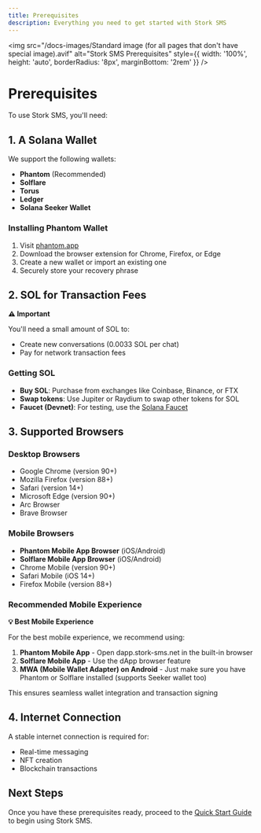 ```yaml
---
title: Prerequisites
description: Everything you need to get started with Stork SMS
---
```


<img
  src="/docs-images/Standard image (for all pages that don't have special image).avif"
  alt="Stork SMS Prerequisites"
  style={{ width: '100%', height: 'auto', borderRadius: '8px', marginBottom: '2rem' }}
/>

# Prerequisites

To use Stork SMS, you'll need:

## 1. A Solana Wallet

We support the following wallets:
- **Phantom** (Recommended)
- **Solflare**
- **Torus**
- **Ledger**
- **Solana Seeker Wallet**

### Installing Phantom Wallet

1. Visit [phantom.app](https://phantom.app)
2. Download the browser extension for Chrome, Firefox, or Edge
3. Create a new wallet or import an existing one
4. Securely store your recovery phrase

## 2. SOL for Transaction Fees

<div className="callout callout-warning">
<p><strong>⚠️ Important</strong></p>
<p>You'll need a small amount of SOL to:</p>
<ul>
<li>Create new conversations (0.0033 SOL per chat)</li>
<li>Pay for network transaction fees</li>
</ul>
</div>

### Getting SOL

- **Buy SOL**: Purchase from exchanges like Coinbase, Binance, or FTX
- **Swap tokens**: Use Jupiter or Raydium to swap other tokens for SOL
- **Faucet (Devnet)**: For testing, use the [Solana Faucet](https://solfaucet.com)

## 3. Supported Browsers

### Desktop Browsers
- Google Chrome (version 90+)
- Mozilla Firefox (version 88+)
- Safari (version 14+)
- Microsoft Edge (version 90+)
- Arc Browser
- Brave Browser

### Mobile Browsers
- **Phantom Mobile App Browser** (iOS/Android)
- **Solflare Mobile App Browser** (iOS/Android)
- Chrome Mobile (version 90+)
- Safari Mobile (iOS 14+)
- Firefox Mobile (version 88+)

### Recommended Mobile Experience

<div className="callout callout-info">
<p><strong>💡 Best Mobile Experience</strong></p>
<p>For the best mobile experience, we recommend using:</p>
<ol>
<li><strong>Phantom Mobile App</strong> - Open dapp.stork-sms.net in the built-in browser</li>
<li><strong>Solflare Mobile App</strong> - Use the dApp browser feature</li>
<li><strong>MWA (Mobile Wallet Adapter) on Android</strong> - Just make sure you have Phantom or Solflare installed (supports Seeker wallet too)</li>
</ol>
<p>This ensures seamless wallet integration and transaction signing</p>
</div>

## 4. Internet Connection

A stable internet connection is required for:
- Real-time messaging
- NFT creation
- Blockchain transactions

## Next Steps

Once you have these prerequisites ready, proceed to the [Quick Start Guide](quick-start.md) to begin using Stork SMS.